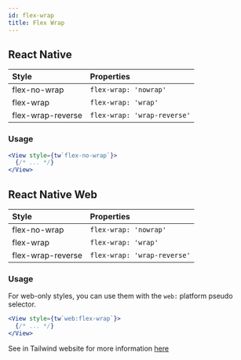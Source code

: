 ```yaml
---
id: flex-wrap
title: Flex Wrap
---
```


## React Native

| Style             | Properties                  |
| :---------------- | :-------------------------- |
| flex-no-wrap      | `flex-wrap: 'nowrap'`       |
| flex-wrap         | `flex-wrap: 'wrap'`         |
| flex-wrap-reverse | `flex-wrap: 'wrap-reverse'` |

### Usage

<!-- prettier-ignore-start -->
```jsx
<View style={tw`flex-no-wrap`}>
  {/* ... */}
</View>
```
<!-- prettier-ignore-end -->

## React Native Web

| Style             | Properties                  |
| :---------------- | :-------------------------- |
| flex-no-wrap      | `flex-wrap: 'nowrap'`       |
| flex-wrap         | `flex-wrap: 'wrap'`         |
| flex-wrap-reverse | `flex-wrap: 'wrap-reverse'` |

### Usage

For web-only styles, you can use them with the `web:` platform pseudo selector.

<!-- prettier-ignore-start -->
```jsx
<View style={tw`web:flex-wrap`}>
  {/* ... */}
</View>
```
<!-- prettier-ignore-end -->

See in Tailwind website for more information [here](https://tailwindcss.com/docs/flex-wrap)
